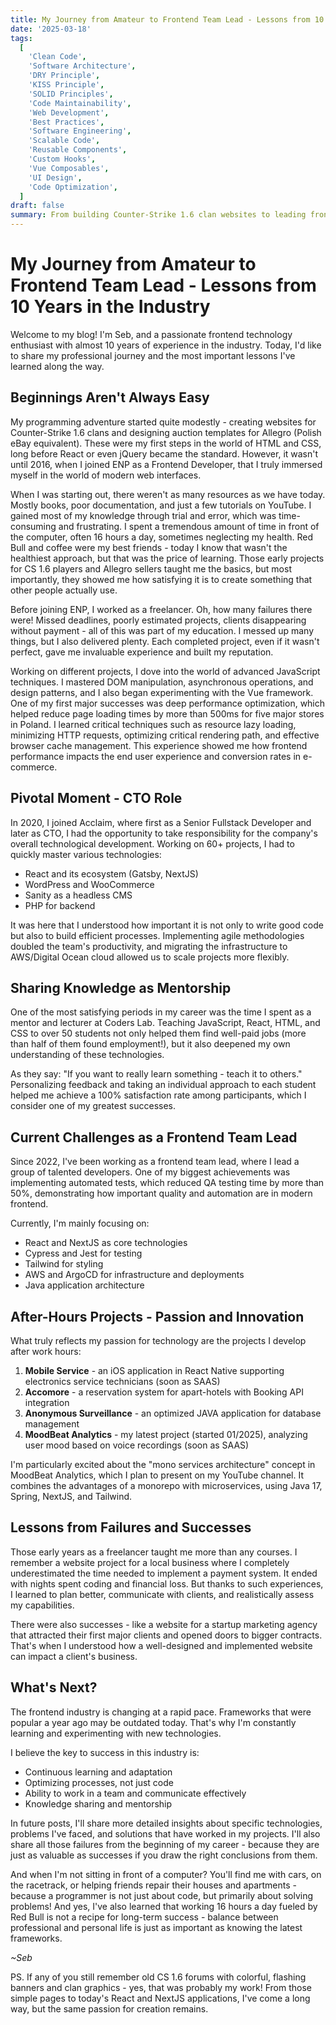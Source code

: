```yaml
---
title: My Journey from Amateur to Frontend Team Lead - Lessons from 10 Years in the Industry!
date: '2025-03-18'
tags:
  [
    'Clean Code',
    'Software Architecture',
    'DRY Principle',
    'KISS Principle',
    'SOLID Principles',
    'Code Maintainability',
    'Web Development',
    'Best Practices',
    'Software Engineering',
    'Scalable Code',
    'Reusable Components',
    'Custom Hooks',
    'Vue Composables',
    'UI Design',
    'Code Optimization',
  ]
draft: false
summary: From building Counter-Strike 1.6 clan websites to leading frontend teams, this post shares my decade-long journey in web development. I discuss the challenges of self-learning, freelance struggles, performance optimization techniques, and key lessons that shaped my career path
---
```


# My Journey from Amateur to Frontend Team Lead - Lessons from 10 Years in the Industry

Welcome to my blog! I'm Seb, and a passionate frontend technology enthusiast with almost 10 years of experience in the industry. Today, I'd like to share my professional journey and the most important lessons I've learned along the way.

## Beginnings Aren't Always Easy

My programming adventure started quite modestly - creating websites for Counter-Strike 1.6 clans and designing auction templates for Allegro (Polish eBay equivalent). These were my first steps in the world of HTML and CSS, long before React or even jQuery became the standard. However, it wasn't until 2016, when I joined ENP as a Frontend Developer, that I truly immersed myself in the world of modern web interfaces.

When I was starting out, there weren't as many resources as we have today. Mostly books, poor documentation, and just a few tutorials on YouTube. I gained most of my knowledge through trial and error, which was time-consuming and frustrating. I spent a tremendous amount of time in front of the computer, often 16 hours a day, sometimes neglecting my health. Red Bull and coffee were my best friends - today I know that wasn't the healthiest approach, but that was the price of learning. Those early projects for CS 1.6 players and Allegro sellers taught me the basics, but most importantly, they showed me how satisfying it is to create something that other people actually use.

Before joining ENP, I worked as a freelancer. Oh, how many failures there were! Missed deadlines, poorly estimated projects, clients disappearing without payment - all of this was part of my education. I messed up many things, but I also delivered plenty. Each completed project, even if it wasn't perfect, gave me invaluable experience and built my reputation.

Working on different projects, I dove into the world of advanced JavaScript techniques. I mastered DOM manipulation, asynchronous operations, and design patterns, and I also began experimenting with the Vue framework. One of my first major successes was deep performance optimization, which helped reduce page loading times by more than 500ms for five major stores in Poland. I learned critical techniques such as resource lazy loading, minimizing HTTP requests, optimizing critical rendering path, and effective browser cache management. This experience showed me how frontend performance impacts the end user experience and conversion rates in e-commerce.

## Pivotal Moment - CTO Role

In 2020, I joined Acclaim, where first as a Senior Fullstack Developer and later as CTO, I had the opportunity to take responsibility for the company's overall technological development. Working on 60+ projects, I had to quickly master various technologies:

- React and its ecosystem (Gatsby, NextJS)
- WordPress and WooCommerce
- Sanity as a headless CMS
- PHP for backend

It was here that I understood how important it is not only to write good code but also to build efficient processes. Implementing agile methodologies doubled the team's productivity, and migrating the infrastructure to AWS/Digital Ocean cloud allowed us to scale projects more flexibly.

## Sharing Knowledge as Mentorship

One of the most satisfying periods in my career was the time I spent as a mentor and lecturer at Coders Lab. Teaching JavaScript, React, HTML, and CSS to over 50 students not only helped them find well-paid jobs (more than half of them found employment!), but it also deepened my own understanding of these technologies.

As they say: "If you want to really learn something - teach it to others." Personalizing feedback and taking an individual approach to each student helped me achieve a 100% satisfaction rate among participants, which I consider one of my greatest successes.

## Current Challenges as a Frontend Team Lead

Since 2022, I've been working as a frontend team lead, where I lead a group of talented developers. One of my biggest achievements was implementing automated tests, which reduced QA testing time by more than 50%, demonstrating how important quality and automation are in modern frontend.

Currently, I'm mainly focusing on:

- React and NextJS as core technologies
- Cypress and Jest for testing
- Tailwind for styling
- AWS and ArgoCD for infrastructure and deployments
- Java application architecture

## After-Hours Projects - Passion and Innovation

What truly reflects my passion for technology are the projects I develop after work hours:

1. **Mobile Service** - an iOS application in React Native supporting electronics service technicians (soon as SAAS)
2. **Accomore** - a reservation system for apart-hotels with Booking API integration
3. **Anonymous Surveillance** - an optimized JAVA application for database management
4. **MoodBeat Analytics** - my latest project (started 01/2025), analyzing user mood based on voice recordings (soon as SAAS)

I'm particularly excited about the "mono services architecture" concept in MoodBeat Analytics, which I plan to present on my YouTube channel. It combines the advantages of a monorepo with microservices, using Java 17, Spring, NextJS, and Tailwind.

## Lessons from Failures and Successes

Those early years as a freelancer taught me more than any courses. I remember a website project for a local business where I completely underestimated the time needed to implement a payment system. It ended with nights spent coding and financial loss. But thanks to such experiences, I learned to plan better, communicate with clients, and realistically assess my capabilities.

There were also successes - like a website for a startup marketing agency that attracted their first major clients and opened doors to bigger contracts. That's when I understood how a well-designed and implemented website can impact a client's business.

## What's Next?

The frontend industry is changing at a rapid pace. Frameworks that were popular a year ago may be outdated today. That's why I'm constantly learning and experimenting with new technologies.

I believe the key to success in this industry is:

- Continuous learning and adaptation
- Optimizing processes, not just code
- Ability to work in a team and communicate effectively
- Knowledge sharing and mentorship

In future posts, I'll share more detailed insights about specific technologies, problems I've faced, and solutions that have worked in my projects. I'll also share all those failures from the beginning of my career - because they are just as valuable as successes if you draw the right conclusions from them.

And when I'm not sitting in front of a computer? You'll find me with cars, on the racetrack, or helping friends repair their houses and apartments - because a programmer is not just about code, but primarily about solving problems! And yes, I've also learned that working 16 hours a day fueled by Red Bull is not a recipe for long-term success - balance between professional and personal life is just as important as knowing the latest frameworks.

_~Seb_

PS. If any of you still remember old CS 1.6 forums with colorful, flashing banners and clan graphics - yes, that was probably my work! From those simple pages to today's React and NextJS applications, I've come a long way, but the same passion for creation remains.
